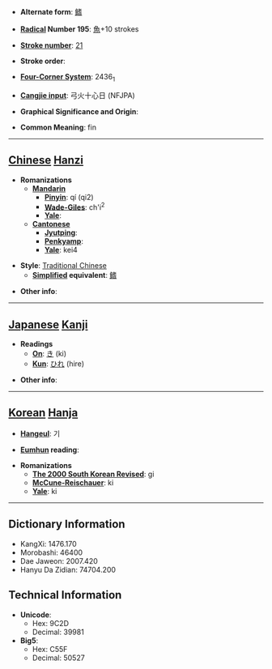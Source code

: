 * '''Alternate form''': [[鳍]]

* '''[[Wiktionary:Chinese radical index| Radical]] Number 195''': [[Wiktionary:Chinese radical index 魚|魚]]+10 strokes

* '''[[Wiktionary:Chinese total strokes index|Stroke number]]''': [[Wiktionary:Chinese total strokes index 21|21]]

* '''Stroke order''': 

* '''[[Wiktionary:Chinese four corner index|Four-Corner System]]''': 2436<sub>1</sub>

* '''[[Wiktionary:Chinese Cangjie index|Cangjie input]]''': 弓火十心日 (NFJPA)

* '''Graphical Significance and Origin''': 

* '''Common Meaning''': fin

----

== [[Chinese]] [[Hanzi]] ==

* '''Romanizations'''
** '''[[Mandarin]]'''
*** '''[[Pinyin]]''': qí (qi2)
*** '''[[Wade-Giles]]''': ch'i<sup>2</sup>
*** '''[[Yale]]''': 
** '''[[Cantonese]]'''
*** '''[[Jyutping]]''':
*** '''[[Penkyamp]]''': 
*** '''[[Yale]]''': kei4

* '''Style''': [[Traditional Chinese]] 
** '''[[Simplified Chinese|Simplified]] equivalent''': [[鳍]]

* '''Other info''': 

----

== [[Japanese]] [[Kanji]] ==

* '''Readings'''
** '''[[On]]''': [[き]] (ki)
** '''[[Kun]]''': [[ひれ]] (hire)

* '''Other info''':  

----

== [[Korean]] [[Hanja]] ==

* '''[[Hangeul]]''': 기

* '''[[Eumhun]] reading''': 

* '''Romanizations'''
** '''[[The 2000 South Korean Revised Romanization|The 2000 South Korean Revised]]''': gi
** '''[[McCune-Reischauer]]''': ki
** '''[[Yale]]''': ki

----

== Dictionary Information ==

* KangXi: 1476.170
* Morobashi: 46400
* Dae Jaweon: 2007.420
* Hanyu Da Zidian: 74704.200

== Technical Information ==

* '''Unicode''':
** Hex: 9C2D
** Decimal: 39981
* '''Big5''':
** Hex: C55F
** Decimal: 50527